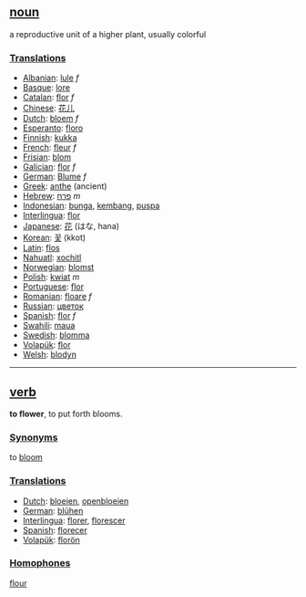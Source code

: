 ==[[noun]]==
a reproductive unit of a higher plant, usually colorful
===[[Translation]]s===
*[[Albanian]]: [[lule]] ''f''
*[[Basque]]: [[lore]]
*[[Catalan]]: [[flor]] ''f''
*[[Chinese]]: [[花儿]]
*[[Dutch]]: [[bloem]] ''f''
*[[Esperanto]]: [[floro]]
*[[Finnish]]: [[kukka]]
*[[French]]: [[fleur]] ''f''
*[[Frisian]]: [[blom]]
*[[Galician]]: [[flor]] ''f''
*[[German]]: [[Blume]] ''f''
*[[Greek]]: [[anthe]] (ancient)
*[[Hebrew]]: [[פרח]] ''m''
*[[Indonesian]]: [[bunga]], [[kembang]], [[puspa]]
*[[Interlingua]]: [[flor]]
*[[Japanese]]: [[花]] (はな, hana)
*[[Korean]]: [[꽃]] (kkot)
*[[Latin]]: [[flos]]
*[[Nahuatl]]: [[xochitl]]
*[[Norwegian]]: [[blomst]]
*[[Polish]]: [[kwiat]] ''m''
*[[Portuguese]]: [[flor]]
*[[Romanian]]: [[floare]] ''f''
*[[Russian]]: [[цветок]]
*[[Spanish]]: [[flor]] ''f''
*[[Swahili]]: [[maua]]
*[[Swedish]]: [[blomma]]
*[[Volapük]]: [[flor]]
*[[Welsh]]: [[blodyn]]

----

==[[verb]]==
'''to flower''', to put forth blooms.

===[[Synonym]]s===

to [[bloom]]

===[[Translation]]s===
*[[Dutch]]: [[bloeien]], [[openbloeien]]
*[[German]]: [[blühen]]
*[[Interlingua]]: [[florer]], [[florescer]]
*[[Spanish]]: [[florecer]]
*[[Volapük]]: [[florön]]

===[[Homophone]]s===
[[flour]]